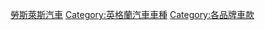 {{DEFAULTSORT:Rolls-Royce}}
[[Category:勞斯萊斯汽車|]]
[[Category:英格蘭汽車車種|Category:英格蘭汽車車種]]
[[Category:各品牌車款|Category:各品牌車款]]